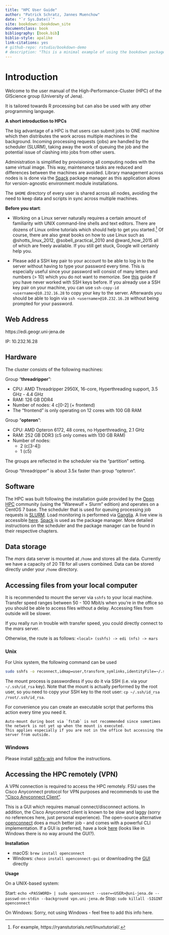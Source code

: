 ```yaml
---
title: "HPC User Guide"
author: "Patrick Schratz, Jannes Muenchow"
date: "`r Sys.Date()`"
site: bookdown::bookdown_site
documentclass: book
bibliography: [book.bib]
biblio-style: apalike
link-citations: yes
# github-repo: rstudio/bookdown-demo
# description: "This is a minimal example of using the bookdown package to write a book. The output format for this example is bookdown::gitbook."
---
```


# Introduction {#intro}

Welcome to the user manual of the High-Performance-Cluster (HPC) of the GIScience group (University of Jena).

It is tailored towards R processing but can also be used with any other programming language.

**A short introduction to HPCs**

The big advantage of a HPC is that users can submit jobs to ONE machine which then distributes the work across multiple machines in the background.
Incoming processing requests (jobs) are handled by the scheduler (SLURM), taking away the work of queuing the job and the potential issue of clashing into jobs from other users.

Administration is simplified by provisioning all computing nodes with the same virtual image.
This way, maintenance tasks are reduced and differences between the machines are avoided.
Library management across nodes is is done via the [Spack](https://spack.io) package manager as this application allows for version-agnostic environment module installations.

The `$HOME` directory of every user is shared across all nodes, avoiding the need to keep data and scripts in sync across multiple machines.

**Before you start**:

- Working on a Linux server naturally requires a certain amount of familiarity with UNIX command-line shells and text editors.
There are dozens of Linux online tutorials which should help to get you started.^[For example, https://ryanstutorials.net/linuxtutorial/.]
Of course, there are also great books on how to use Linux such as @shotts_linux_2012, @sobell_practical_2010 and @ward_how_2015 all of which are freely available.
If you still get stuck, Google will certainly help you.

- Please add a SSH key pair to your account to be able to log in to the server without having to type your password every time.
  This is especially useful since your password will consist of many letters and numbers (> 10) which you do not want to memorize.
  See [this](https://help.github.com/articles/connecting-to-github-with-ssh/) guide if you have never worked with SSH keys before.
  If you already use a SSH key pair on your machine, you can use `ssh-copy-id <username>@10.232.16.28` to copy your key to the server.
  Afterwards you should be able to login via `ssh <username>@10.232.16.28` without being prompted for your password.

## Web Address

https://edi.geogr.uni-jena.de

IP: 10.232.16.28

## Hardware

The cluster consists of the following machines:

Group "**threadripper**":

- CPU: AMD Threadripper 2950X, 16-core, Hyperthreading support, 3.5 GHz - 4.4 GHz
- RAM: 126 GB DDR4
- Number of nodes: 4 c[0-2] (+ frontend)
- The "frontend" is only operating on 12 cores with 100 GB RAM

Group "**opteron**":

- CPU: AMD Opteron 6172, 48 cores, no Hyperthreading, 2.1 GHz
- RAM: 252 GB DDR3 (c5 only comes with 130 GB RAM)
- Number of nodes:
  - 2 (c[3-4])
  - 1 (c5)

The groups are reflected in the scheduler via the "partition" setting.

Group "threadripper" is about 3.5x faster than group "opteron".

## Software

The HPC was built following the installation guide provided by the [Open HPC](https://openhpc.community/) community (using the "Warewulf + Slurm" edition) and operates on a CentOS 7 base.
The scheduler that is used for queuing processing job requests is [SLURM](https://slurm.schedmd.com/).
Load monitoring is performed via [Ganglia](http://ganglia.sourceforge.net/).
A live view is accessible [here](http://edi.geogr.uni-jena.de/ganglia/?r=hour&cs=&ce=&m=load_one&s=by+name&c=&tab=m&vn=&hide-hf=false).
[Spack](https://spack.io/) is used as the package manager.
More detailed instructions on the scheduler and the package manager can be found in their respective chapters.

## Data storage

The _mars_ data server is mounted at `/home` and stores all the data.
Currently we have a capacity of 20 TB for all users combined.
Data can be stored directly under your `/home` directory.

## Accessing files from your local computer

It is recommended to mount the server via `sshfs` to your local machine.
Transfer speed ranges between 50 - 100 Mbit/s when you're in the office so you should be able to access files without a delay.
Accessing files from outside will be slower.

If you really run in trouble with transfer speed, you could directly connect to the _mars_ server.

Otherwise, the route is as follows: `<local> (sshfs) -> edi (nfs) -> mars`

### Unix

For Unix system, the following command can be used

```sh
sudo sshfs -o reconnect,idmap=user,transform_symlinks,identityFile=~/.ssh/id_rsa,allow_other,cache=yes,kernel_cache,compression=no,default_permissions,uid=1000,gid=100,umask=0 <username>@10.232.16.28:/ <local-directory>
```

The mount process is passwordless if you do it via SSH (i.e. via your `~/.ssh/id_rsa` key).
Note that the mount is actually performed by the root user, so you need to copy your SSH key to the root user: `cp ~/.ssh/id_rsa /root/.ssh/id_rsa`.

For convenience you can create an executable script that performs this action every time you need it.

```block
Auto-mount during boot via `fstab` is not recommended since sometimes the network is not yet up when the mount is executed.
This applies especially if you are not in the office but accessing the server from outside.
```

### Windows

Please install [sshfs-win](https://github.com/billziss-gh/sshfs-win) and follow the instructions.

## Accessing the HPC remotely (VPN)

A VPN connection is required to access the HPC remotely.
FSU uses the Cisco Anyconnect protocol for VPN purposes and recommends to use the ["Cisco Anyconnect Client"](https://www.uni-jena.de/VPN_Windows_Apple_Mobile).

This is a GUI which requires manual connect/disconnect actions.
In addition, the Cisco Anyconnect client is known to be slow and laggy (sorry no references here, just personal experience).
The open-source alternative [openconnect](https://gitlab.com/openconnect/openconnect) does a much better job - and comes with a powerful CLI implementation.
If a GUI is preferred, have a look [here](https://openconnect.github.io/openconnect-gui/) (looks like in Windows there is no way around the GUI?).

**Installation**

- macOS: `brew install openconnect`
- Windows: `choco install openconnect-gui` or downloading the [GUI](https://openconnect.github.io/openconnect-gui/) directly

**Usage**

On a UNIX-based system:

Start: `echo <PASSWORD> | sudo openconnect --user=<USER>@uni-jena.de --passwd-on-stdin --background vpn.uni-jena.de`
Stop: `sudo killall -SIGINT openconnect`

On Windows: Sorry, not using Windows - feel free to add this info here.
